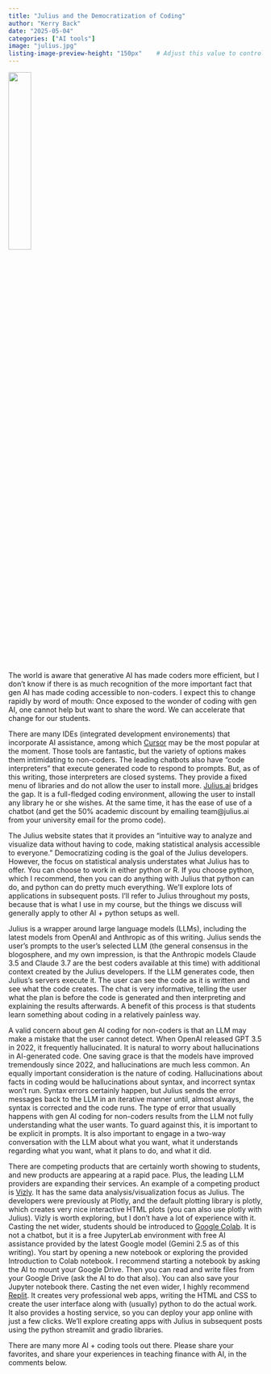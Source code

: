 ```yaml
---
title: "Julius and the Democratization of Coding"
author: "Kerry Back"
date: "2025-05-04"
categories: ["AI tools"]
image: "julius.jpg"
listing-image-preview-height: "150px"    # Adjust this value to control thumbnail size
---
```


![](julius.jpg){width=30% fig-align="center"}

The world is aware that generative AI has made coders more efficient, but I don't know if there is as much recognition of the more important fact that gen AI has made coding accessible to non-coders. I expect this to change rapidly by word of mouth: Once exposed to the wonder of coding with gen AI, one cannot help but want to share the word.  We can accelerate that change for our students.

There are many IDEs (integrated development environements) that incorporate AI assistance, among which [Cursor](https://www.cursor.com/en) may be the most popular at the moment.  Those tools are fantastic, but the variety of options makes them intimidating to non-coders.  The leading chatbots also have "code interpreters" that execute generated code to respond to prompts.  But, as of this writing, those interpreters are closed systems.  They provide a fixed menu of libraries and do not allow the user to install more.  [Julius.ai](https://julius.ai) bridges the gap.  It is a full-fledged coding environment, allowing the user to install any library he or she wishes.  At the same time, it has the ease of use of a chatbot (and get the 50% academic discount by emailing team@julius.ai from your university email for the promo code).

The Julius website states that it provides an "intuitive way to analyze and visualize data without having to code, making statistical analysis accessible to everyone."  Democratizing coding is the  goal of the Julius developers.  However, the focus on statistical analysis understates what Julius has to offer.  You can choose to work in either python or R.  If you choose python, which I recommend, then you can do anything with Julius that python can do, and python can do pretty much everything.  We'll explore lots of applications in subsequent posts.  I'll refer to Julius throughout my posts, because that is what I use in my course, but the things we discuss will generally apply to other AI + python setups as well.

Julius is a wrapper around large language models (LLMs), including the latest models from OpenAI and Anthropic as of this writing.  Julius sends the user's prompts to the user's selected LLM (the general consensus in the blogosphere, and my own impression, is that the Anthropic models Claude 3.5 and Claude 3.7 are the best coders available at this time) with additional context created by the Julius developers.  If the LLM generates code, then Julius's servers execute it.   The user can see the code as it is written and see what the code creates.  The chat is very informative, telling the user what the plan is before the code is generated and then interpreting and explaining the results afterwards.  A benefit of this process is that students learn something about coding in a relatively painless way.  

A valid concern about gen AI coding for non-coders is that an LLM may make a mistake that the user cannot detect.  When OpenAI released GPT 3.5 in 2022, it frequently hallucinated.  It is natural to worry about hallucinations in AI-generated code.  One saving grace is that the models have improved tremendously since 2022, and hallucinations are much less common.   An equally important consideration is the nature of coding.  Hallucinations about facts in coding would be hallucinations about syntax, and incorrect syntax won't run.  Syntax errors certainly happen, but Julius sends the error messages back to the LLM in an iterative manner until, almost always, the syntax is corrected and the code runs.  The type of error that usually happens with gen AI coding for non-coders results from the LLM not fully understanding what the user wants.  To guard against this, it is important to be explicit in prompts.  It is also important to engage in a two-way conversation with the LLM about what you want, what it understands regarding what you want, what it plans to do, and what it did.  

There are competing products that are certainly worth showing to students, and new products are appearing at a rapid pace.  Plus, the leading LLM providers are expanding their services.  An example of a competing product is [Vizly](https://vizly.fyi/).  It has the same data analysis/visualization focus as Julius.  The developers were previously at Plotly, and the default plotting library is plotly, which creates very nice interactive HTML plots (you can also use plotly with Julius).  Vizly is worth exploring, but I don't have a lot of experience with it.  Casting the net wider, students should be introduced to [Google Colab](https://colab.research.google.com/).  It is not a chatbot, but it is a free JupyterLab environment with free AI assistance provided by the latest Google model (Gemini 2.5 as of this writing).  You start by opening a new notebook or exploring the provided Introduction to Colab notebook.  I recommend starting a notebook by asking the AI to mount your Google Drive.  Then you can read and write files from your Google Drive (ask the AI to do that also).  You can also save your Jupyter notebook there.  Casting the net even wider, I highly recommend [Replit](https://replit.com/~).  It creates very professional web apps, writing the HTML and CSS to create the user interface along with (usually) python to do the actual work.  It also provides a hosting service, so you can deploy your app online with just a few clicks.  We'll explore creating apps with Julius in subsequent posts using the python streamlit and gradio libraries.

There are many more AI + coding tools out there.   Please share your favorites, and share your experiences in teaching finance with AI, in the comments below.
